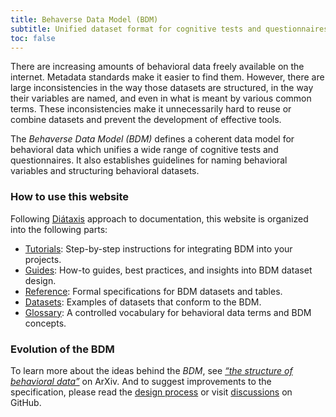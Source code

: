 ```yaml
---
title: Behaverse Data Model (BDM)
subtitle: Unified dataset format for cognitive tests and questionnaires
toc: false
---
```



There are increasing amounts of behavioral data freely available on the internet. Metadata standards make it easier to find them. However, there are large inconsistencies in the way those datasets are structured, in the way their variables are named, and even in what is meant by various common terms. These inconsistencies make it unnecessarily hard to reuse or combine datasets and prevent the development of effective tools.

The *Behaverse Data Model (BDM)* defines a coherent data model for behavioral data which unifies a wide range of cognitive tests and questionnaires. It also establishes guidelines for naming behavioral variables and structuring behavioral datasets.

### How to use this website

Following [Diátaxis](https://diataxis.fr/) approach to documentation, this website is organized into the following parts:

- [Tutorials](/tutorials): Step-by-step instructions for integrating BDM into your projects.
- [Guides](/guides): How-to guides, best practices, and insights into BDM dataset design.
- [Reference](/reference): Formal specifications for BDM datasets and tables.
- [Datasets](/datasets): Examples of datasets that conform to the BDM.
- [Glossary](/glossary): A controlled vocabulary for behavioral data terms and BDM concepts.


### Evolution of the BDM

To learn more about the ideas behind the *BDM*, see [*"the structure of behavioral data"*](https://arxiv.org/abs/2012.12583) on ArXiv. And to suggest improvements to the specification, please read the [design process](design-process.qmd) or visit [discussions](https://github.com/orgs/behaverse/discussions) on GitHub.